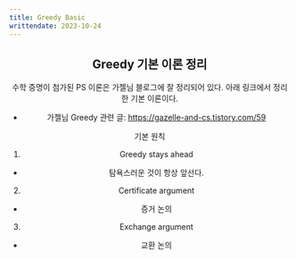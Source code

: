 ```yaml
---
title: Greedy Basic
writtendate: 2023-10-24
---
```


<Header />

## Greedy 기본 이론 정리

수학 증명이 첨가된 PS 이론은 가젤님 블로그에 잘 정리되어 있다. 아래 링크에서 정리한 기본 이론이다.
- 가젤님 Greedy 관련 글: https://gazelle-and-cs.tistory.com/59

기본 원칙

1. Greedy stays ahead
  - 탐욕스러운 것이 항상 앞선다.
2. Certificate argument
  - 증거 논의
3. Exchange argument
  - 교환 논의

<Comment />
